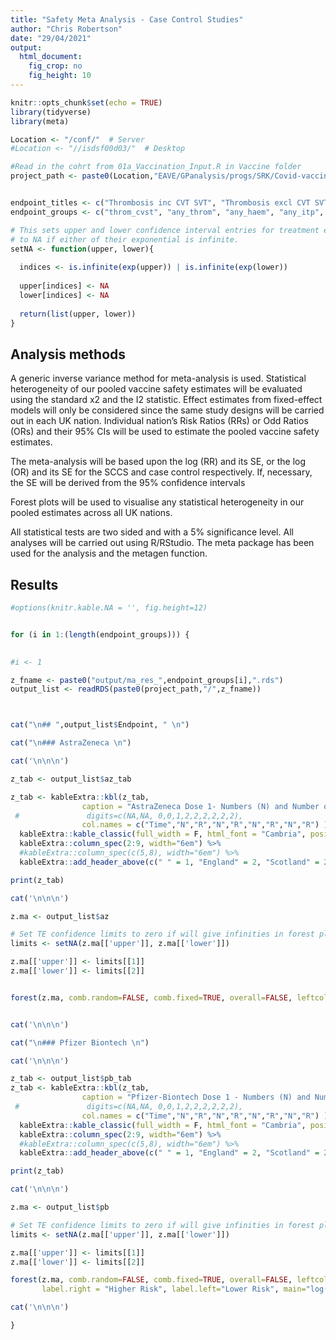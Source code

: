 ```yaml
---
title: "Safety Meta Analysis - Case Control Studies"
author: "Chris Robertson"
date: "29/04/2021"
output: 
  html_document: 
    fig_crop: no
    fig_height: 10
---
```


```r
knitr::opts_chunk$set(echo = TRUE)
library(tidyverse)
library(meta)

Location <- "/conf/"  # Server
#Location <- "//isdsf00d03/"  # Desktop

#Read in the cohrt from 01a_Vaccination_Input.R in Vaccine folder
project_path <- paste0(Location,"EAVE/GPanalysis/progs/SRK/Covid-vaccine-safety-MA")


endpoint_titles <- c("Thrombosis inc CVT SVT", "Thrombosis excl CVT SVT", "Haemorrhage, excluding GI, GU", "Thrombocytopenia - ITP - General and Specific", "Thrombocytopenia - ITP - General",  "ITP - Specific")
endpoint_groups <- c("throm_cvst", "any_throm", "any_haem", "any_itp", "itp_gen",  "itp")

# This sets upper and lower confidence interval entries for treatment effects
# to NA if either of their exponential is infinite.
setNA <- function(upper, lower){
  
  indices <- is.infinite(exp(upper)) | is.infinite(exp(lower))
  
  upper[indices] <- NA
  lower[indices] <- NA
  
  return(list(upper, lower))
}


```



## Analysis methods

A generic inverse variance method for meta-analysis is used. Statistical heterogeneity of our pooled vaccine safety estimates will be evaluated using the standard x2 and the I2 statistic. Effect estimates from fixed-effect models will only be considered since the same study designs will be carried out in each UK nation. Individual nation’s Risk Ratios (RRs) or Odd Ratios (ORs) and their 95% CIs will be used to estimate the pooled vaccine safety estimates.

The meta-analysis will be based upon the log (RR) and its SE, or the log (OR) and its SE for the SCCS and case control respectively. If, necessary, the SE will be derived from the 95% confidence intervals 

Forest plots will be used to visualise any statistical heterogeneity in our pooled estimates across all UK nations.

All statistical tests are two sided and with a 5% significance level. All analyses will be carried out using R/RStudio. The meta package has been used for the analysis and the metagen function.

## Results


```r
#options(knitr.kable.NA = '', fig.height=12)


for (i in 1:(length(endpoint_groups))) {

  
#i <- 1

z_fname <- paste0("output/ma_res_",endpoint_groups[i],".rds")
output_list <- readRDS(paste0(project_path,"/",z_fname))



cat("\n## ",output_list$Endpoint, " \n")

cat("\n### AstraZeneca \n")

cat('\n\n\n')

z_tab <- output_list$az_tab

z_tab <- kableExtra::kbl(z_tab,
                caption = "AstraZeneca Dose 1- Numbers (N) and Number of Events (R)",
 #               digits=c(NA,NA, 0,0,1,2,2,2,2,2,2),
                col.names = c("Time","N","R","N","R","N","R","N","R") ) %>%
  kableExtra::kable_classic(full_width = F, html_font = "Cambria", position = "left") %>%
  kableExtra::column_spec(2:9, width="6em") %>%
  #kableExtra::column_spec(c(5,8), width="6em") %>%
  kableExtra::add_header_above(c(" " = 1, "England" = 2, "Scotland" = 2, "Wales" = 2, "All"=2))

print(z_tab)

cat('\n\n\n')

z.ma <- output_list$az

# Set TE confidence limits to zero if will give infinities in forest plot
limits <- setNA(z.ma[['upper']], z.ma[['lower']])

z.ma[['upper']] <- limits[[1]]
z.ma[['lower']] <- limits[[2]]


forest(z.ma, comb.random=FALSE, comb.fixed=TRUE, overall=FALSE, leftcols=c("studlab"), leftlabs=c("Country"), label.right = "Higher Risk", label.left="Lower Risk", main="log(OR)")


cat('\n\n\n')

cat("\n### Pfizer Biontech \n")

cat('\n\n\n')

z_tab <- output_list$pb_tab
z_tab <- kableExtra::kbl(z_tab,
                caption = "Pfizer-Biontech Dose 1 - Numbers (N) and Number of Events (R)",
 #               digits=c(NA,NA, 0,0,1,2,2,2,2,2,2),
                col.names = c("Time","N","R","N","R","N","R","N","R") ) %>%
  kableExtra::kable_classic(full_width = F, html_font = "Cambria", position = "left") %>%
  kableExtra::column_spec(2:9, width="6em") %>%
  #kableExtra::column_spec(c(5,8), width="6em") %>%
  kableExtra::add_header_above(c(" " = 1, "England" = 2, "Scotland" = 2, "Wales" = 2, "All"=2))

print(z_tab)

cat('\n\n\n')

z.ma <- output_list$pb

# Set TE confidence limits to zero if will give infinities in forest plot
limits <- setNA(z.ma[['upper']], z.ma[['lower']])

z.ma[['upper']] <- limits[[1]]
z.ma[['lower']] <- limits[[2]]

forest(z.ma, comb.random=FALSE, comb.fixed=TRUE, overall=FALSE, leftcols=c("studlab"), leftlabs=c("Country"),
       label.right = "Higher Risk", label.left="Lower Risk", main="log(OR)")

cat('\n\n\n')

}

```

